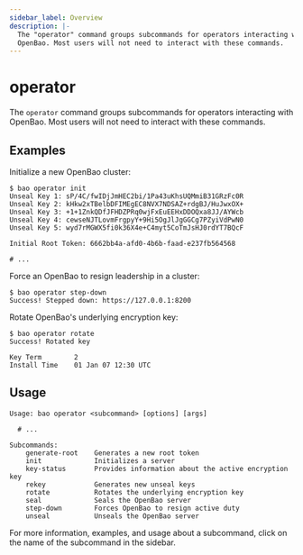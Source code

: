 ```yaml
---
sidebar_label: Overview
description: |-
  The "operator" command groups subcommands for operators interacting with
  OpenBao. Most users will not need to interact with these commands.
---
```


# operator

The `operator` command groups subcommands for operators interacting with OpenBao.
Most users will not need to interact with these commands.

## Examples

Initialize a new OpenBao cluster:

```shell-session
$ bao operator init
Unseal Key 1: sP/4C/fwIDjJmHEC2bi/1Pa43uKhsUQMmiB31GRzFc0R
Unseal Key 2: kHkw2xTBelbDFIMEgEC8NVX7NDSAZ+rdgBJ/HuJwxOX+
Unseal Key 3: +1+1ZnkQDfJFHDZPRq0wjFxEuEEHxDDOQxa8JJ/AYWcb
Unseal Key 4: cewseNJTLovmFrgpyY+9Hi5OgJlJgGGCg7PZyiVdPwN0
Unseal Key 5: wyd7rMGWX5fi0k36X4e+C4myt5CoTmJsHJ0rdYT7BQcF

Initial Root Token: 6662bb4a-afd0-4b6b-faad-e237fb564568

# ...
```

Force an OpenBao to resign leadership in a cluster:

```shell-session
$ bao operator step-down
Success! Stepped down: https://127.0.0.1:8200
```

Rotate OpenBao's underlying encryption key:

```shell-session
$ bao operator rotate
Success! Rotated key

Key Term        2
Install Time    01 Jan 07 12:30 UTC
```

## Usage

```text
Usage: bao operator <subcommand> [options] [args]

  # ...

Subcommands:
    generate-root    Generates a new root token
    init             Initializes a server
    key-status       Provides information about the active encryption key
    rekey            Generates new unseal keys
    rotate           Rotates the underlying encryption key
    seal             Seals the OpenBao server
    step-down        Forces OpenBao to resign active duty
    unseal           Unseals the OpenBao server
```

For more information, examples, and usage about a subcommand, click on the name
of the subcommand in the sidebar.
